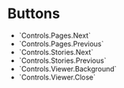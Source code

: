 

# Buttons

- <SourceLink path="packages/external/src/components/Controls/Buttons/Pages/Next/Next.tsx">
    `Controls.Pages.Next`
  </SourceLink>
- <SourceLink path="packages/external/src/components/Controls/Buttons/Pages/Previous/Previous.tsx">
    `Controls.Pages.Previous`
  </SourceLink>
- <SourceLink path="packages/external/src/components/Controls/Buttons/Stories/Next/Next.tsx">
    `Controls.Stories.Next`
  </SourceLink>
- <SourceLink path="packages/external/src/components/Controls/Buttons/Stories/Previous/Previous.tsx">
    `Controls.Stories.Previous`
  </SourceLink>
- <SourceLink path="packages/external/src/components/Controls/Buttons/Viewer/Background/Background.tsx">
    `Controls.Viewer.Background`
  </SourceLink>
- <SourceLink path="packages/external/src/components/Controls/Buttons/Viewer/Close/Close.tsx">
    `Controls.Viewer.Close`
  </SourceLink>
